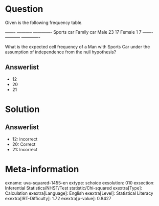 Question
========

Given is the following frequency table.

  ------- ----------- ------------- Sports car Family car Male 23 17 Female 1 7 ------- ----------- -------------

What is the expected cell frequency of a Man with Sports Car under the assumption of independence from the null hypothesis?

Answerlist
----------

* 12
* 20
* 21

Solution
========

Answerlist
----------

* 12: Incorrect
* 20: Correct
* 21: Incorrect

Meta-information
================
exname: uva-squared-1455-en
extype: schoice
exsolution: 010
exsection: Inferential Statistics/NHST/Test statistic/Chi-squared
exextra[Type]: Calculation
exextra[Language]: English
exextra[Level]: Statistical Literacy
exextra[IRT-Difficulty]: 1.72
exextra[p-value]: 0.8427
